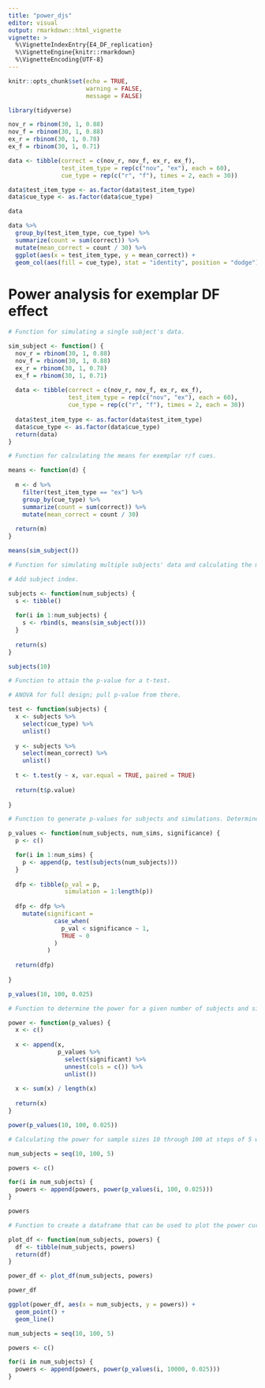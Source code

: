 ```yaml
---
title: "power_djs"
editor: visual
output: rmarkdown::html_vignette
vignette: >
  %\VignetteIndexEntry{E4_DF_replication}
  %\VignetteEngine{knitr::rmarkdown}
  %\VignetteEncoding{UTF-8}
---
```


```r
knitr::opts_chunk$set(echo = TRUE,
                      warning = FALSE,
                      message = FALSE)
```

```r
library(tidyverse)
```

```r
nov_r = rbinom(30, 1, 0.88)
nov_f = rbinom(30, 1, 0.88)
ex_r = rbinom(30, 1, 0.78)
ex_f = rbinom(30, 1, 0.71)

data <- tibble(correct = c(nov_r, nov_f, ex_r, ex_f),
               test_item_type = rep(c("nov", "ex"), each = 60),
               cue_type = rep(c("r", "f"), times = 2, each = 30))

data$test_item_type <- as.factor(data$test_item_type)
data$cue_type <- as.factor(data$cue_type)

data

data %>%
  group_by(test_item_type, cue_type) %>%
  summarize(count = sum(correct)) %>%
  mutate(mean_correct = count / 30) %>%
  ggplot(aes(x = test_item_type, y = mean_correct)) +
  geom_col(aes(fill = cue_type), stat = "identity", position = "dodge")
```

# Power analysis for exemplar DF effect

```r
# Function for simulating a single subject's data.

sim_subject <- function() {
  nov_r = rbinom(30, 1, 0.88)
  nov_f = rbinom(30, 1, 0.88)
  ex_r = rbinom(30, 1, 0.78)
  ex_f = rbinom(30, 1, 0.71)
  
  data <- tibble(correct = c(nov_r, nov_f, ex_r, ex_f),
                 test_item_type = rep(c("nov", "ex"), each = 60),
                 cue_type = rep(c("r", "f"), times = 2, each = 30))
  
  data$test_item_type <- as.factor(data$test_item_type)
  data$cue_type <- as.factor(data$cue_type)
  return(data)
}

```

```r
# Function for calculating the means for exemplar r/f cues.

means <- function(d) {
  
  m <- d %>%
    filter(test_item_type == "ex") %>%
    group_by(cue_type) %>%
    summarize(count = sum(correct)) %>%
    mutate(mean_correct = count / 30)
  
  return(m)
}
```

```r
means(sim_subject())
```

```r
# Function for simulating multiple subjects' data and calculating the means for exemplar trials.

# Add subject index.

subjects <- function(num_subjects) {
  s <- tibble()
  
  for(i in 1:num_subjects) {
    s <- rbind(s, means(sim_subject()))
  }
  
  return(s)
}
```

```r
subjects(10)
```

```r
# Function to attain the p-value for a t-test.

# ANOVA for full design; pull p-value from there.

test <- function(subjects) {
  x <- subjects %>%
    select(cue_type) %>%
    unlist()
  
  y <- subjects %>%
    select(mean_correct) %>%
    unlist()
  
  t <- t.test(y ~ x, var.equal = TRUE, paired = TRUE)
  
  return(t$p.value)
  
}
```

```r
# Function to generate p-values for subjects and simulations. Determines if the simulation was powered or not as well.

p_values <- function(num_subjects, num_sims, significance) {
  p <- c()

  for(i in 1:num_sims) {
    p <- append(p, test(subjects(num_subjects)))
  }
  
  dfp <- tibble(p_val = p, 
                simulation = 1:length(p))
  
  dfp <- dfp %>%
    mutate(significant =
             case_when(
               p_val < significance ~ 1,
               TRUE ~ 0
             )
           )
    
  return(dfp)
  
}

```

```r
p_values(10, 100, 0.025)
```

```r
# Function to determine the power for a given number of subjects and simulations.

power <- function(p_values) {
  x <- c()
  
  x <- append(x, 
              p_values %>%
                select(significant) %>%
                unnest(cols = c()) %>%
                unlist())
  
  x <- sum(x) / length(x)
  
  return(x)
}
```

```r
power(p_values(10, 100, 0.025))
```

```r
# Calculating the power for sample sizes 10 through 100 at steps of 5 with 100 simulations.

num_subjects = seq(10, 100, 5)

powers <- c()

for(i in num_subjects) {
  powers <- append(powers, power(p_values(i, 100, 0.025)))
}
```

```r
powers
```

```r
# Function to create a dataframe that can be used to plot the power curve.

plot_df <- function(num_subjects, powers) {
  df <- tibble(num_subjects, powers)
  return(df)
}
```

```r
power_df <- plot_df(num_subjects, powers)

power_df

ggplot(power_df, aes(x = num_subjects, y = powers)) +
  geom_point() +
  geom_line()
```

```r
num_subjects = seq(10, 100, 5)

powers <- c()

for(i in num_subjects) {
  powers <- append(powers, power(p_values(i, 10000, 0.025)))
}
```














